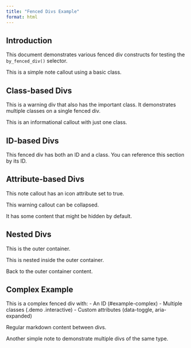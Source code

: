 ```yaml
---
title: "Fenced Divs Example"
format: html
---
```


## Introduction

This document demonstrates various fenced div constructs for testing the `by_fenced_div()` selector.

::: {.note}
This is a simple note callout using a basic class.
:::

## Class-based Divs

::: {.warning .important}
This is a warning div that also has the important class. 
It demonstrates multiple classes on a single fenced div.
:::

::: {.info}
This is an informational callout with just one class.
:::

## ID-based Divs

::: {#special-section .sidebar}
This fenced div has both an ID and a class.
You can reference this section by its ID.
:::

## Attribute-based Divs

::: {.callout-note icon="true"}
This note callout has an icon attribute set to true.
:::

::: {.callout-warning collapse="true"}
This warning callout can be collapsed.

It has some content that might be hidden by default.
:::

## Nested Divs

::: {.outer}
This is the outer container.

::: {.inner}
This is nested inside the outer container.
:::

Back to the outer container content.
:::

## Complex Example

::: {#example-complex .demo .interactive data-toggle="collapse" aria-expanded="false"}
This is a complex fenced div with:
- An ID (#example-complex)
- Multiple classes (.demo .interactive) 
- Custom attributes (data-toggle, aria-expanded)
:::

Regular markdown content between divs.

::: {.note}
Another simple note to demonstrate multiple divs of the same type.
:::